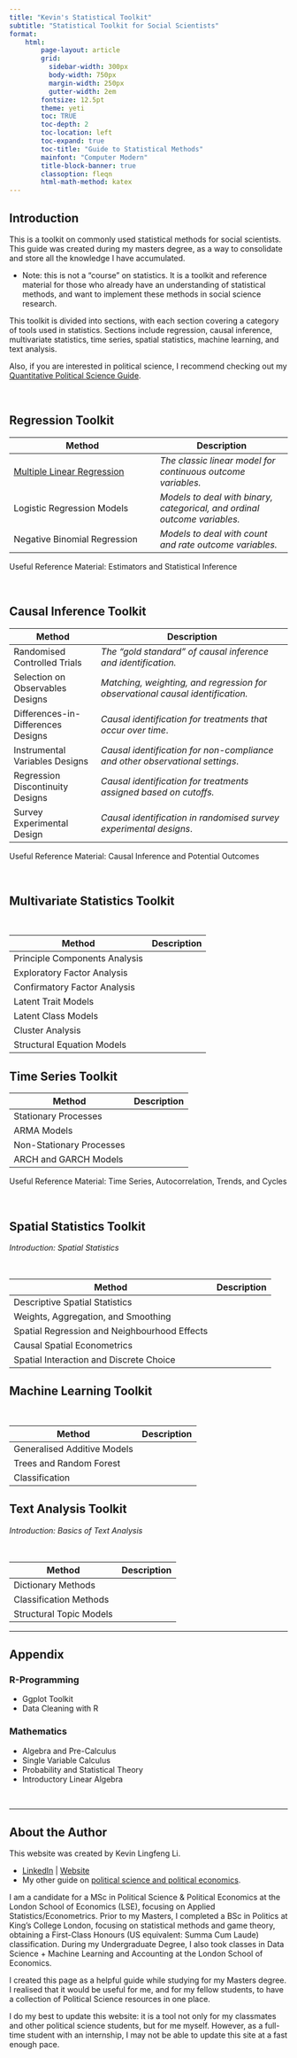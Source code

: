 ```yaml
---
title: "Kevin's Statistical Toolkit"
subtitle: "Statistical Toolkit for Social Scientists"
format:
    html:
        page-layout: article
        grid:
          sidebar-width: 300px
          body-width: 750px
          margin-width: 250px
          gutter-width: 2em
        fontsize: 12.5pt
        theme: yeti
        toc: TRUE
        toc-depth: 2
        toc-location: left
        toc-expand: true
        toc-title: "Guide to Statistical Methods"
        mainfont: "Computer Modern"
        title-block-banner: true
        classoption: fleqn
        html-math-method: katex
---
```


## Introduction

This is a toolkit on commonly used statistical methods for social scientists. This guide was created during my masters degree, as a way to consolidate and store all the knowledge I have accumulated.

-   Note: this is not a "course" on statistics. It is a toolkit and reference material for those who already have an understanding of statistical methods, and want to implement these methods in social science research.

This toolkit is divided into sections, with each section covering a category of tools used in statistics. Sections include regression, causal inference, multivariate statistics, time series, spatial statistics, machine learning, and text analysis.

Also, if you are interested in political science, I recommend checking out my [Quantitative Political Science Guide](https://politicalscience.github.io).

<br />

## Regression Toolkit

| Method                                                                            | Description                                                               |
|-----------------------------------------------------------------------------------|---------------------------------------------------------------------------|
| [Multiple Linear Regression](https://statsnotes.github.io/regression/linear.html) | *The classic linear model for continuous outcome variables.*              |
| Logistic Regression Models                                                        | *Models to deal with binary, categorical, and ordinal outcome variables.* |
| Negative Binomial Regression                                                      | *Models to deal with count and rate outcome variables.*                   |

Useful Reference Material: Estimators and Statistical Inference

<br />

## Causal Inference Toolkit

| Method                             | Description                                                                    |
|------------------------------------|--------------------------------------------------------------------------------|
| Randomised Controlled Trials       | *The "gold standard" of causal inference and identification.*                  |
| Selection on Observables Designs   | *Matching, weighting, and regression for observational causal identification.* |
| Differences-in-Differences Designs | *Causal identification for treatments that occur over time*.                   |
| Instrumental Variables Designs     | *Causal identification for non-compliance and other observational settings*.   |
| Regression Discontinuity Designs   | *Causal identification for treatments assigned based on cutoffs.*              |
| Survey Experimental Design         | *Causal identification in randomised survey experimental designs*.             |

Useful Reference Material: Causal Inference and Potential Outcomes

<br />

## Multivariate Statistics Toolkit

| Method                        | Description |
|-------------------------------|-------------|
| Principle Components Analysis |             |
| Exploratory Factor Analysis   |             |
| Confirmatory Factor Analysis  |             |
| Latent Trait Models           |             |
| Latent Class Models           |             |
| Cluster Analysis              |             |
| Structural Equation Models    |             |

: <br />

## Time Series Toolkit

| Method                   | Description |
|--------------------------|-------------|
| Stationary Processes     |             |
| ARMA Models              |             |
| Non-Stationary Processes |             |
| ARCH and GARCH Models    |             |

Useful Reference Material: Time Series, Autocorrelation, Trends, and Cycles

<br />

## Spatial Statistics Toolkit

*Introduction: Spatial Statistics*

| Method                                       | Description |
|----------------------------------------------|-------------|
| Descriptive Spatial Statistics               |             |
| Weights, Aggregation, and Smoothing          |             |
| Spatial Regression and Neighbourhood Effects |             |
| Causal Spatial Econometrics                  |             |
| Spatial Interaction and Discrete Choice      |             |

: <br />

## Machine Learning Toolkit

| Method                      | Description |
|-----------------------------|-------------|
| Generalised Additive Models |             |
| Trees and Random Forest     |             |
| Classification              |             |

: <br />

## Text Analysis Toolkit

*Introduction: Basics of Text Analysis*

| Method                  | Description |
|-------------------------|-------------|
| Dictionary Methods      |             |
| Classification Methods  |             |
| Structural Topic Models |             |

: <br />

------------------------------------------------------------------------

## Appendix

### R-Programming

-   Ggplot Toolkit
-   Data Cleaning with R

### Mathematics

-   Algebra and Pre-Calculus
-   Single Variable Calculus
-   Probability and Statistical Theory
-   Introductory Linear Algebra

<br />

------------------------------------------------------------------------

## About the Author

This website was created by Kevin Lingfeng Li.

-   [LinkedIn](https://www.linkedin.com/in/kevinlingfengli/) \| [Website](https://kevinli03.github.io/)
-   My other guide on [political science and political economics](https://politicalscience.github.io).

I am a candidate for a MSc in Political Science & Political Economics at the London School of Economics (LSE), focusing on Applied Statistics/Econometrics. Prior to my Masters, I completed a BSc in Politics at King’s College London, focusing on statistical methods and game theory, obtaining a First-Class Honours (US equivalent: Summa Cum Laude) classification. During my Undergraduate Degree, I also took classes in Data Science + Machine Learning and Accounting at the London School of Economics.

I created this page as a helpful guide while studying for my Masters degree. I realised that it would be useful for me, and for my fellow students, to have a collection of Political Science resources in one place.

I do my best to update this website: it is a tool not only for my classmates and other political science students, but for me myself. However, as a full-time student with an internship, I may not be able to update this site at a fast enough pace.
